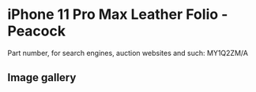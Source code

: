 
# iPhone 11 Pro Max Leather Folio - Peacock

Part number, for search engines, auction websites and such: MY1Q2ZM/A

## Image gallery

<div style={{ width: '100%', maxWidth: '768px' }}>
<GalleryComponent
    images={[
      {
        original: "/everysource/MY1Q2.webp",
        thumbnail: "/everypreview/MY1Q2.webp",
      },
      {
        original: "/everysource/MY1Q2_AV1.webp",
        thumbnail: "/everypreview/MY1Q2_AV1.webp",
      },
      {
        original: "/everysource/MY1Q2_AV2.webp",
        thumbnail: "/everypreview/MY1Q2_AV2.webp",
      },
      {
        original: "/everysource/MY1Q2_AV3.webp",
        thumbnail: "/everypreview/MY1Q2_AV3.webp",
      },
      {
        original: "/everysource/MY1Q2_AV4.webp",
        thumbnail: "/everypreview/MY1Q2_AV4.webp",
      },
      {
        original: "/everysource/MY1Q2_AV5.webp",
        thumbnail: "/everypreview/MY1Q2_AV5.webp",
      }
    ]}
  />
</div>